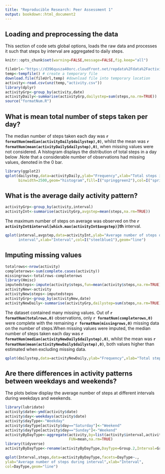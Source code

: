 ```yaml
---
title: "Reproducible Research: Peer Assessment 1"
output: bookdown::html_document2
---
```



## Loading and preprocessing the data
This section of code sets global options, loads the raw data and processes it
such that steps by interval are aggregated to daily steps.

```r
knitr::opts_chunk$set(warning=FALSE,message=FALSE,fig.keep="all")
```

```r
fileUrl<-"https://d396qusza40orc.cloudfront.net/repdata%2Fdata%2Factivity.zip"
temp<-tempfile() # create a temporary file
download.file(fileUrl,temp) #download file into temporary location
activity<-read.csv(unz(temp,"activity.csv"))
library(dplyr)
activityGrp<-group_by(activity,date)
activityDaily<-summarise(activityGrp,dailystep=sum(steps,na.rm=TRUE))
source("formatNum.R")
```

## What is mean total number of steps taken per day?
The median number of steps taken each day was 
**`r formatNum(median(activityDaily$dailystep),0)`**, whilst the mean was
**`r formatNum(mean(activityDaily$dailystep),0)`**, when missing values were not
considered. A histogram displays the distribution of total steps in a day below 
.Note that a considerable number of observations had missing 
values, denoted in the 0 bar.

```r
library(ggplot2)
qplot(dailystep,data=activityDaily,ylab="Frequency",xlab="Total steps in a day",
      binwidth=2500,geom="histogram",fill=I("springgreen2"),col=I("springgreen3"))
```


## What is the average daily activity pattern?
```r
activityGrp<-group_by(activity,interval)
activityInt<-summarise(activityGrp,avgstep=mean(steps,na.rm=TRUE))
```
The maximum number of steps on average was observed on the **`r activityInt$interval[which.max(activityInt$avgstep)]`th** interval.
```r
qplot(interval,avgstep,data=activityInt,ylab="Average number of steps during 
      interval",xlab="Interval",col=I("steelblue1"),geom="line")
```


## Imputing missing values
``` r
totalrows<-nrow(activity)
completerows<-sum(complete.cases(activity))
missingrows<-totalrows-completerows
library(Hmisc)
imputedsteps<-impute(activity$steps,fun=mean(activity$steps,na.rm=TRUE))
activityNew<-activity
activityNew$steps<-imputedsteps
activityGrp<-group_by(activityNew,date)
activityNewDaily<-summarise(activityGrp,dailystep=sum(steps,na.rm=TRUE))
```
The dataset contained many missing values. Out of 
**`r formatNum(totalrows,0)`** observations, only **`r formatNum(completerows,0)`**
were complete with the remaining **`r formatNum(missingrows,0)`** missing data 
on the number of steps.When missing values were imputed, the median number of 
steps taken each day was **`r formatNum(median(activityNewDaily$dailystep),0)`**,
whilst the mean was **`r formatNum(mean(activityNewDaily$dailystep),0)`**, both
values higher than estimated when excluding missing data.
```r
qplot(dailystep,data=activityNewDaily,ylab="Frequency",xlab="Total steps in a day (imputed)", binwidth=2500,geom="histogram",fill=I("violetred"),col=I("violetred1"))
```


## Are there differences in activity patterns between weekdays and weekends?
The plots below display the average number of steps at different intervals
during weekdays and weekends.
``` r
library(lubridate)
activity$date<-ymd(activity$date)
activity$day<-weekdays(activity$date)
activity$dayType<-"Weekday"
activity$dayType[activity$day=="Saturday"]<-"Weekend"
activity$dayType[activity$day=="Sunday"]<-"Weekend"
activityByDayType<-aggregate(activity,by=list(activity$interval,activity$dayType),
                             FUN=mean,na.rm=TRUE)
library(tidyverse)
activityByDayType<-rename(activityByDayType,DayType=Group.2,Interval=Group.1)

qplot(Interval,steps,data=activityByDayType,facets=DayType~.,
ylab="Average number of steps during interval",xlab="Interval",
col=DayType,geom="line")
```


